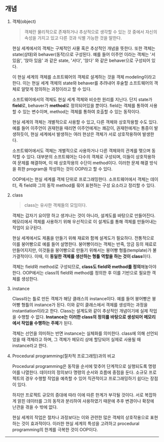 ## 개념

1. 객체(object)

   > 객체란 물리적으로 존재하거나 추상적으로 생각할 수 있는 것 중에서 자신의 속성을 가지고 있고 다른 것과 식별 가능한 것을 말한다.

   현실 세계에서의 객체는 구체적인 사물 혹은 추상적인 개념을 뜻한다. 또한 객체는 state(상태)와 behaver(동작)으로 구성된다. 예를 들어 이주언 이라는 객체는 '서 있음', '앉아 있음' 과 같은 state, '서다', '앉다' 와 같은 behaver으로 구성되어 있다.

   이 현실 세계의 객체를 소프트웨어의 객체로 설계하는 것을 객체 modeling이라고 한다. 이는 현실 세계 객체의 state와 behaver를 추려내어 후술할 소프트웨어의 객체로 알맞게 정의하는 과정이라고 할 수 있다.

   소프트웨어에서의 객체도 현실 세계 객체와 비슷한 원리를 지닌다. 단지 state가 **field**로, behaver가 **method**로 정의되어있을 뿐이다. field는 객체를 통하여 사용할 수 있는 변수이며, method는 객체를 통하여 호출할 수 있는 동작이다.

   현실 세계의 객체는 개별적으로 사용할 수 있고, 다른 객체와 상호작용할 수도 있다. 예를 들어 이주언이 권재헌을 때리면 이주언에게는 쾌감이, 권재헌에게는 통증이 발생하듯이, 현실 세계에서 발생하는 여러 현상은 객체가 서로 상호작용하여 발생한다.

   소프트웨어에서도 객체는 개별적으로 사용하거나 다른 객체와의 관계를 맺으며 동작할 수 있다. 대부분의 소프트웨어는 다수의 객체로 구성되며, 이들이 상호작용하여 문제를 해결하며, 이 때 상호작용의 수단이 method이다. 이러한 문제 해결 방식을 취한 program을 작성하는 것이 OOP라고 할 수 있다.

   OOP에서는 현실 세계를 객체 단위로 프로그래밍한다. 소프트웨어에서 객체는 데이터, 즉 field와 그의 동작 method를 묶어 표현하는 구성 요소라고 정리할 수 있다.

2. class

   > class는 유사한 객체들의 모임이다.

   객체는 갑자기 요이땅 하고 생겨나는 것이 아니라, 설계도를 바탕으로 만들어진다. 메모리에서 객체를 사용하기 위해 우선적으로 이 설계도를 통해 객체를 만들어내는 작업이 요구된다.

   현실 세계에서도 제품을 만들기 위해 재료와 함께 설계도가 필요하다. 전통적으로 이를 붕어빵으로 예를 들어 설명한다. 붕어빵이라는 객체는 반죽, 앙금 등의 재료로 만들어지지만, 이것들을 붕어빵으로 만들기 위해서는 붕어빵 형틀(template)가 불가결적이다. 이때, 이 **동일한 객체를 생산하는 형틀 역할을 하는 것이 class**이다.

   객체는 field와 method로 구성되므로, **class도 field와 method를 정의**해놓아야 한다. OOP에서는 class의 field와 method를 정의한 후 이를 기반으로 필요한 객체를 생성한다.

3. instance

   Class라는 틀로 만든 객체가 해당 클래스의 instance이다. 예를 들어 붕어빵은 붕어빵 형틀의 instance가 된다. 이와 같이 클래스에서 객체를 생성하는 과정을 instantiation이라고 한다. Class는 설계도와 같이 추상적인 개념이기에 실제 작업을 수행할 수 없다. **Instance는 이러한 class의 정의를 바탕으로 생성되어 메모리에서 작업을 수행하는 주체**가 된다.

   객체는 선언을 의미하는 반면 instance는 실체화를 의미한다. class에 의해 선언되었을 때 객체라고 하며, 그 객체가 메모리 상에 할당되어 실제로 사용될 때 instance라고 한다.

4. Procedural programming(절차적 프로그래밍)과의 비교

   Procedural programming은 동작을 순서에 맞추어 단계적으로 실행되도록 명령어를 나열한다. 데이터의 정의보다 명령의 순서와 흐름에 중점을 둔다. 소규모 프로젝트의 경우 수행할 작업을 예측할 수 있어 직관적이고 프로그래밍하기 쉽다는 장점이 있다.

   하지만 프로젝트 규모의 증대에 따라 이에 따른 한계가 부각될 것이다. 서로 복잡하게 얽힌 데이터를 그의 동작과 분리하여 사용하였기 때문에 추후 변경이나 확장에 난관을 겪을 수 밖에 없다.

   현실 세계의 작업은 절차나 과정보다는 이와 관련한 많은 객체의 상호작용으로 표현하는 것이 효과적이다. 이러한 현실 세계의 특성을 고려하고 procedural programming의 한계를 극복한 것이 OOP이다.

---
